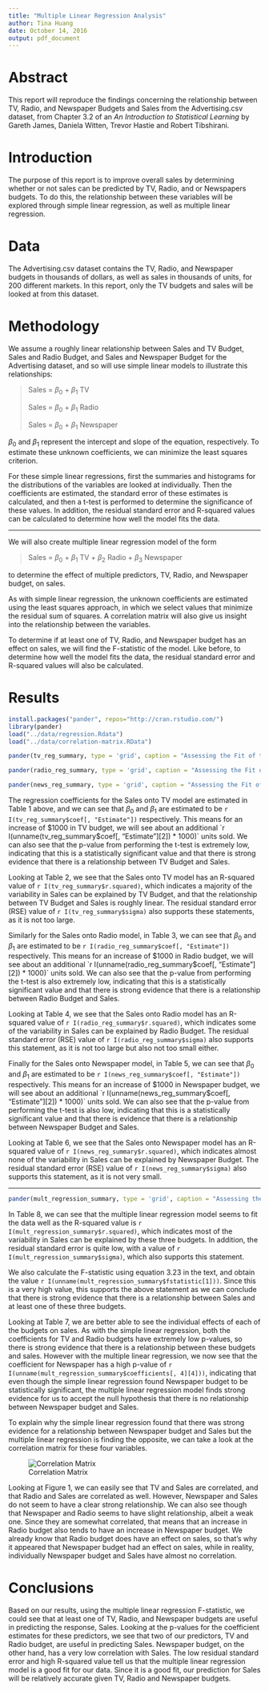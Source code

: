 ```yaml
---
title: "Multiple Linear Regression Analysis"
author: Tina Huang
date: October 14, 2016
output: pdf_document
---
```


# Abstract

This report will reproduce the findings concerning the relationship between TV, Radio, and Newspaper Budgets and Sales from the Advertising.csv dataset, from Chapter 3.2 of an _An Introduction to Statistical Learning_ by Gareth James, Daniela Witten, Trevor Hastie and Robert Tibshirani. 

# Introduction

The purpose of this report is to improve overall sales by determining whether or not sales can be predicted by TV, Radio, and or Newspapers budgets. To do this, the relationship between these variables will be explored through simple linear regression, as well as multiple linear regression. 

# Data

The Advertising.csv dataset contains the TV, Radio, and Newspaper budgets in thousands of dollars, as well as sales in thousands of units, for 200 different markets. In this report, only the TV budgets and sales will be looked at from this dataset. 

# Methodology

We assume a roughly linear relationship between Sales and TV Budget, Sales and Radio Budget, and Sales and Newspaper Budget for the Advertising dataset, and so will use simple linear models to illustrate this relationships:

> Sales = $\beta_0$ + $\beta_1$ TV
>
> Sales = $\beta_0$ + $\beta_1$ Radio
>
> Sales = $\beta_0$ + $\beta_1$ Newspaper

$\beta_0$ and $\beta_1$ represent the intercept and slope of the equation, respectively. To estimate these unknown coefficients, we can minimize the least squares criterion. 

For these simple linear regressions, first the summaries and histograms for the distributions of the variables are looked at individually. Then the coefficients are estimated, the standard error of these estimates is calculated, and then a t-test is performed to determine the significance of these values. In addition, the residual standard error and R-squared values can be calculated to determine how well the model fits the data. 

---

We will also create multiple linear regression model of the form 

> Sales = $\beta_0$ + $\beta_1$ TV + $\beta_2$ Radio + $\beta_3$ Newspaper

to determine the effect of multiple predictors, TV, Radio, and Newspaper budget, on sales. 

As with simple linear regression, the unknown coefficients are estimated using the least squares approach, in which we select values that minimize the residual sum of squares. A correlation matrix will also give us insight into the relationship between the variables. 

To determine if at least one of TV, Radio, and Newspaper budget has an effect on sales, we will find the F-statistic of the model. Like before, to determine how well the model fits the data, the residual standard error and R-squared values will also be calculated. 

# Results

```r
install.packages("pander", repos="http://cran.rstudio.com/")
library(pander)
load("../data/regression.Rdata")
load("../data/correlation-matrix.RData")
```

\begin{center}
  Table 1: Estimating the Regression Coefficients for Sales Onto TV
\end{center}
```r
pander(tv_reg_summary, type = 'grid', caption = "Assessing the Fit of the Sales Onto TV Model")
```

\begin{center}
  Table 3: Estimating the Regression Coefficients for Sales Onto Radio
\end{center}
```r
pander(radio_reg_summary, type = 'grid', caption = "Assessing the Fit of the Sales Onto Radio Model")
```

\begin{center}
  Table 5: Estimating the Regression Coefficients for Sales Onto Newspaper
\end{center}
```r
pander(news_reg_summary, type = 'grid', caption = "Assessing the Fit of the Sales Onto Newspaper Model")
```

The regression coefficients for the Sales onto TV model are estimated in Table 1 above, and we can see that $\beta_0$ and $\beta_1$ are estimated to be `r I(tv_reg_summary$coef[, "Estimate"])` respectively. This means for an increase of $1000 in TV budget, we will see about an additional `r I(unname(tv_reg_summary$coef[, "Estimate"][2]) * 1000)` units sold. We can also see that the p-value from performing the t-test is extremely low, indicating that this is a statistically significant value and that there is strong evidence that there is a relationship between TV Budget and Sales. 

Looking at Table 2, we see that the Sales onto TV model has an R-squared value of `r I(tv_reg_summary$r.squared)`, which indicates a majority of the variability in Sales can be explained by TV Budget, and that the relationship between TV Budget and Sales is roughly linear. The residual standard error (RSE) value of `r I(tv_reg_summary$sigma)` also supports these statements, as it is not too large. 

Similarly for the Sales onto Radio model, in Table 3, we can see that $\beta_0$ and $\beta_1$ are estimated to be `r I(radio_reg_summary$coef[, "Estimate"])` respectively. This means for an increase of $1000 in Radio budget, we will see about an additional `r I(unname(radio_reg_summary$coef[, "Estimate"][2]) * 1000)` units sold. We can also see that the p-value from performing the t-test is also extremely low, indicating that this is a statistically significant value and that there is strong evidence that there is a relationship between Radio Budget and Sales. 

Looking at Table 4, we see that the Sales onto Radio model has an R-squared value of `r I(radio_reg_summary$r.squared)`, which indicates some of the variability in Sales can be explained by Radio Budget. The residual standard error (RSE) value of `r I(radio_reg_summary$sigma)` also supports this statement, as it is not too large but also not too small either. 

Finally for the Sales onto Newspaper model, in Table 5, we can see that $\beta_0$ and $\beta_1$ are estimated to be `r I(news_reg_summary$coef[, "Estimate"])` respectively. This means for an increase of $1000 in Newspaper budget, we will see about an additional `r I(unname(news_reg_summary$coef[, "Estimate"][2]) * 1000)` units sold. We can also see that the p-value from performing the t-test is also low, indicating that this is a statistically significant value and that there is evidence that there is a relationship between Newspaper Budget and Sales. 

Looking at Table 6, we see that the Sales onto Newspaper model has an R-squared value of `r I(news_reg_summary$r.squared)`, which indicates almost none of the variability in Sales can be explained by Newspaper Budget. The residual standard error (RSE) value of `r I(news_reg_summary$sigma)` also supports this statement, as it is not very small. 

---

\begin{center}
  Table 7: Least Squares Regression Coefficient Estimates for Sales Onto TV, Radio, and Newspaper
\end{center}
```r
pander(mult_regression_summary, type = 'grid', caption = "Assessing the Fit of the Multiple Regression Model")
```

In Table 8, we can see that the multiple linear regression model seems to fit the data well as the R-squared value is `r I(mult_regression_summary$r.squared)`, which indicates most of the variability in Sales can be explained by these three budgets. In addition, the residual standard error is quite low, with a value of `r I(mult_regression_summary$sigma)`, which also supports this statement. 

We also calculate the F-statistic using equation 3.23 in the text, and obtain the value `r I(unname(mult_regression_summary$fstatistic[1]))`. Since this is a very high value, this supports the above statement as we can conclude that there is strong evidence that there is a relationship between Sales and at least one of these three budgets. 

Looking at Table 7, we are better able to see the individual effects of each of the budgets on sales. As with the simple linear regression, both the coefficients for TV and Radio budgets have extremely low p-values, so there is strong evidence that there is a relationship between these budgets and sales. However with the multiple linear regression, we now see that the coefficient for Newspaper has a high p-value of `r I(unname(mult_regression_summary$coefficients[, 4][4]))`, indicating that even though the simple linear regression found Newspaper budget to be statistically significant, the multiple linear regression model finds strong evidence for us to accept the null hypothesis that there is no relationship between Newspaper budget and Sales.

To explain why the simple linear regression found that there was strong evidence for a relationship between Newspaper budget and Sales but the multiple linear regression is finding the opposite, we can take a look at the correlation matrix for these four variables. 

![Correlation Matrix](../images/scatterplot-matrix.png)
\begin{center}
  Figure 1: Correlation Matrix of Sales, TV, Radio, and Newspaper
\end{center}

Looking at Figure 1, we can easily see that TV and Sales are correlated, and that Radio and Sales are correlated as well. However, Newspaper and Sales do not seem to have a clear strong relationship. We can also see though that Newspaper and Radio seems to have slight relationship, albeit a weak one. Since they are somewhat correlated, that means that an increase in Radio budget also tends to have an increase in Newspaper budget. We already know that Radio budget does have an effect on sales, so that's why it appeared that Newspaper budget had an effect on sales, while in reality, individually Newspaper budget and Sales have almost no correlation. 

# Conclusions

Based on our results, using the multiple linear regression F-statistic, we could see that at least one of TV, Radio, and Newspaper budgets are useful in predicting the response, Sales. Looking at the p-values for the coefficient estimates for these predictors, we see that two of our predictors, TV and Radio budget, are useful in predicting Sales. Newspaper budget, on the other hand, has a very low correlation with Sales. The low residual standard error and high R-squared value tell us that the multiple linear regression model is a good fit for our data. Since it is a good fit, our prediction for Sales will be relatively accurate given TV, Radio and Newspaper budgets. 
